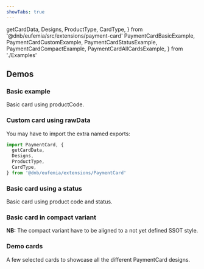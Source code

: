 ```yaml
---
showTabs: true
---
```


  getCardData,
  Designs,
  ProductType,
  CardType,
} from '@dnb/eufemia/src/extensions/payment-card'
  PaymentCardBasicExample,
  PaymentCardCustomExample,
  PaymentCardStatusExample,
  PaymentCardCompactExample,
  PaymentCardAllCardsExample,
} from './Examples'

## Demos

<ChangeLocale
  label="Locale used in the demos:"
  label_direction="vertical"
/>

### Basic example

Basic card using productCode.

<PaymentCardBasicExample />

### Custom card using rawData

You may have to import the extra named exports:

```js
import PaymentCard, {
  getCardData,
  Designs,
  ProductType,
  CardType,
} from '@dnb/eufemia/extensions/PaymentCard'
```

<PaymentCardCustomExample />

### Basic card using a status

<PaymentCardStatusExample />

Basic card using product code and status.

### Basic card in compact variant

**NB:** The compact variant have to be aligned to a not yet defined SSOT style.

<PaymentCardCompactExample />

### Demo cards

A few selected cards to showcase all the different PaymentCard designs.

<PaymentCardAllCardsExample />
